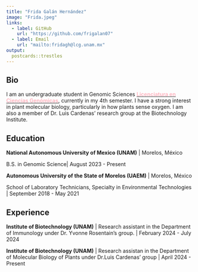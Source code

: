 ```yaml
---
title: "Frida Galán Hernández"
image: "Frida.jpeg"
links:
  - label: GitHub
    url: "https://github.com/frigalan07"
  - label: Email
    url: "mailto:fridagh@lcg.unam.mx"
output:
  postcards::trestles
---
```

 
## Bio

I am an undergraduate student in Genomic Sciences <a href="https://www.lcg.unam.mx"><span style="color:  #FFB6C1;"> **Licenciatura en Ciencias Genómicas**</span></a>, currently in my 4th semester. I have a strong interest in plant molecular biology, particularly in how plants sense oxygen. I am also a member of Dr. Luis Cardenas' research group at the Biotechnology Institute.


## Education

**National Autonomous University of Mexico (UNAM)** | Morelos, México

B.S. in Genomic Science| August 2023 -  Present 

**Autonomous University of the State of Morelos (UAEM)** | Morelos, México

School of Laboratory Technicians, Specialty in Environmental Technologies | September 2018 - May 2021

## Experience

**Institute of Biotechnology (UNAM)** | Research assistant in the Department of Immunology under Dr. Yvonne Rosentain's group.   | February 2024 - July 2024

**Institute of Biotechnology (UNAM)** | Research assistan in the Department of Molecular Biology of Plants under Dr.Luis Cardenas' group | April 2024 - Present

